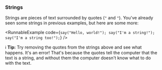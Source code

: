 
### Strings

Strings are pieces of text surrounded by quotes (`"` and `"`). You've already
seen some strings in previous examples, but here are some more:

<RunnableExample
  code={`say("Hello, world!");
say("I'm a string!");
say("I'm a string too!");`}
/>

ℹ️ **Tip:** Try removing the quotes from the strings above and see what happens. It's an error!
That's because the quotes tell the computer that the text is a string, and without them
the computer doesn't know what to do with the text.
